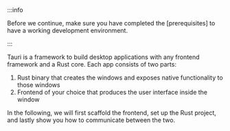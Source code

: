 :::info

Before we continue, make sure you have completed the [prerequisites] to have a working development environment.

:::

Tauri is a framework to build desktop applications with any frontend framework and a Rust core. Each app consists of two parts:

1. Rust binary that creates the windows and exposes native functionality to those windows
2. Frontend of your choice that produces the user interface inside the window

In the following, we will first scaffold the frontend, set up the Rust project, and lastly show you how to communicate between the two.